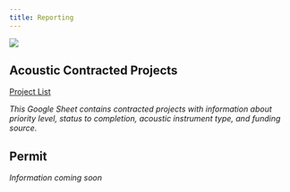 ```yaml
---
title: Reporting
---
```

![](images/Wave_wWhales_v4.png)

## Acoustic Contracted Projects

[Project List](https://docs.google.com/spreadsheets/d/188t7E8TVmvTg-fkyTtSt5ipQ8fDjQWoAvVCxQgeT2GU/edit?usp=sharing)

*This Google Sheet contains contracted projects with information about priority level, status to completion, acoustic instrument type, and funding source.*

## Permit

*Information coming soon*

